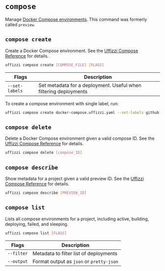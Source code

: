 # `compose`

Manage [Docker Compose environments](/docs/core-concepts/ephemeral-environments/compose). This command was formerly called `preview`.

## `compose create`

Create a Docker Compose environment. See the [Uffizzi Compose Reference](compose-spec.md) for details.

``` bash {10}
uffizzi compose create [COMPOSE_FILE] [FLAGS]
```

| Flags                          | Description                                                                                |
|--------------------------------|--------------------------------------------------------------------------------------------|
| `--set-labels`                 | Set metadata for a deployment. Useful when filtering deployments                           |

To create a compose environment with single label, run:

``` bash {10}
uffizzi compose create docker-compose.uffizzi.yaml --set-labels github.repo=my_repo
```

## `compose delete`

Delete a Docker Compose environment given a valid compose ID. See the [Uffizzi Compose Reference](compose-spec.md) for details.

``` bash {10}
uffizzi compose delete [compose_ID]
```

## `compose describe`

Show metadata for a project given a valid preview ID. See the [Uffizzi Compose Reference](compose-spec.md) for details.

``` bash {10}
uffizzi compose describe [PREVIEW_ID]
```

## `compose list`

Lists all compose environments for a project, including active, building, deploying, failed, and sleeping.

``` bash {10}
uffizzi compose list [FLAGS]
```

| Flags                          | Description                                                                                |
|--------------------------------|--------------------------------------------------------------------------------------------|
| `--filter`                     | Metadata to filter list of deployments                                                     |
| `--output`                     | Format output as `json` or `pretty-json`                                                   |
